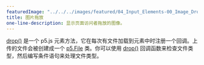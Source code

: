 ---
featuredImage: "../../../images/featured/04_Input_Elements-00_Image_Drop-thumbnail.png"
title: 图片拖放
one-line-description: 显示页面访问者拖放的图像。
---

<a href="https://p5js.org/reference/#/p5.Element/drop" target="_blank">drop()</a> 是一个 p5.js 元素方法，它在每次有文件加载到元素中时注册一个回调。上传的文件会被创建成一个 <a href="https://p5js.org/reference/#/p5.File" target="_blank">p5.File</a> 类。你可以使用 <a href="https://p5js.org/reference/#/p5.Element/drop" target="_blank">drop()</a> 回调函数来检查文件类型，然后编写条件语句来处理文件类型。